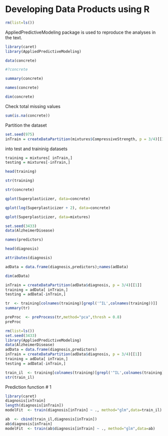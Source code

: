 Developing Data Products using R
========================================================


```r
rm(list=ls())
```


AppliedPredictiveModeling package is used to reproduce the analyses in the text. 

```r
library(caret)
library(AppliedPredictiveModeling)
```


```r
data(concrete)
```

```r
#?concrete
```

```r
summary(concrete)
```

```r
names(concrete)
```

```r
dim(concrete)
```

Check total missing values 
```r
sum(is.na(concrete))
```


Partition the dataset
```r
set.seed(975)
inTrain = createDataPartition(mixtures$CompressiveStrength, p = 3/4)[[1]]
```

into test and traininig datasets
```r
training = mixtures[ inTrain,]
testing = mixtures[-inTrain,]
```

```r
head(training)
```

```r
str(training)
```


```r
str(concrete)
```

```r
qplot(Superplasticizer, data=concrete)
```

```r
qplot(log(Superplasticizer + 2), data=concrete)
```

```r
qplot(Superplasticizer, data=mixtures)
```


```r
set.seed(3433)
data(AlzheimerDisease)
```

```r
names(predictors)
```

```r
head(diagnosis)
```

```r
attributes(diagnosis)
```

```r
adData = data.frame(diagnosis,predictors);names(adData)
```

```r
dim(adData)
```

```r
inTrain = createDataPartition(adData$diagnosis, p = 3/4)[[1]]
training = adData[ inTrain,]
testing = adData[-inTrain,]
```

```r
tr  <- training[colnames(training)[grepl('^IL',colnames(training))]]
summary(tr)
```

```r
preProc  <- preProcess(tr,method="pca",thresh = 0.8)
preProc
```

```r
rm(list=ls())
set.seed(3433)
library(AppliedPredictiveModeling)
data(AlzheimerDisease)
adData = data.frame(diagnosis,predictors)
inTrain = createDataPartition(adData$diagnosis, p = 3/4)[[1]]
training = adData[ inTrain,]
testing = adData[-inTrain,]
```

```r
train_il  <- training[colnames(training)[grepl('^IL',colnames(training))]]
str(train_il)
```

Prediction function # 1 
```r
library(caret)
diagnosis[inTrain]
length(diagnosis[inTrain])
modelFit  <- train(diagnosis[inTrain] ~ ., method="glm",data=train_il)

ab  <- cbind(train_il,diagnosis[inTrain])
ab$diagnosis[inTrain]
modelFit  <- train(ab$diagnosis[inTrain] ~ ., method="glm",data=ab)
```